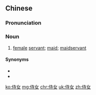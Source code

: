 ==Chinese==
{{zh-forms}}

===Pronunciation===
{{zh-pron
|m=shìnǚ
|c=si6 neoi5
|mn=qz:sīr-lír/xm:sū-lú/zz:sū-lí
|cat=n
}}

===Noun===
{{zh-noun}}

# [[female]] [[servant]]; [[maid]]; [[maidservant]]

====Synonyms====
* {{zh-l|女僕}}
* {{zh-l|女傭}}

[[ko:侍女]]
[[mg:侍女]]
[[chr:侍女]]
[[uk:侍女]]
[[zh:侍女]]